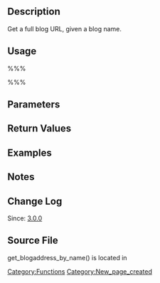 == Description ==

Get a full blog URL, given a blog name.

== Usage ==
%%%<?php get_blogaddress_by_name( $blogname ) ?>%%%
== Parameters ==

{{Parameter|$blogname|string|The (subdomain or directory) name|required}}

== Return Values ==

{{Return||string|The full blog URL}}

== Examples ==

== Notes ==

== Change Log ==

Since: [[Version 3.0|3.0.0]]

== Source File ==

get_blogaddress_by_name() is located in {{Trac|wp-includes/ms-blogs.php}}

[[Category:Functions]]

[[Category:New_page_created]]